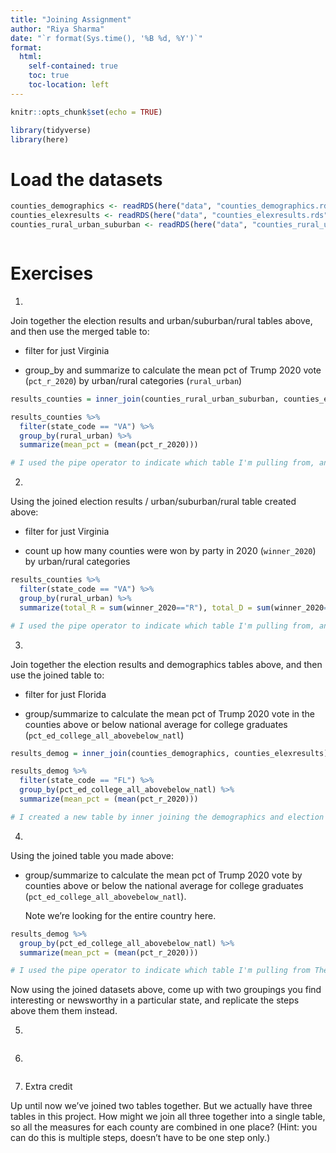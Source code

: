 ```yaml
---
title: "Joining Assignment"
author: "Riya Sharma"
date: "`r format(Sys.time(), '%B %d, %Y')`"
format:
  html:
    self-contained: true
    toc: true
    toc-location: left
---
```


```r
knitr::opts_chunk$set(echo = TRUE)

library(tidyverse)
library(here)

```

# Load the datasets

```r

counties_demographics <- readRDS(here("data", "counties_demographics.rds"))
counties_elexresults <- readRDS(here("data", "counties_elexresults.rds"))
counties_rural_urban_suburban <- readRDS(here("data", "counties_rural_urban_suburban.rds"))



```

# Exercises

1)  

Join together the election results and urban/suburban/rural tables above, and then use the merged table to:

-   filter for just Virginia

-   group_by and summarize to calculate the mean pct of Trump 2020 vote (`pct_r_2020`) by urban/rural categories (`rural_urban`)

```r

results_counties = inner_join(counties_rural_urban_suburban, counties_elexresults) # I inner joined the tables (joined by matching values in both tables) with the inner_join() function and assigned them to a variable called results_counties

results_counties %>%  
  filter(state_code == "VA") %>%
  group_by(rural_urban) %>%
  summarize(mean_pct = (mean(pct_r_2020)))

# I used the pipe operator to indicate which table I'm pulling from, and I used the filter() function to get VA results only. Then, I used group_by() to group by the rural/urban categories and used summarize() to include information on the mean percent who voted for Trump in each area. The mean for each category was calculated by the mean() function and assigned to the mean_pct object. 

```

2)  

Using the joined election results / urban/suburban/rural table created above:

-   filter for just Virginia

-   count up how many counties were won by party in 2020 (`winner_2020`) by urban/rural categories

```r

results_counties %>%  
  filter(state_code == "VA") %>%
  group_by(rural_urban) %>%
  summarize(total_R = sum(winner_2020=="R"), total_D = sum(winner_2020=="D"))

# I used the pipe operator to indicate which table I'm pulling from, and I used the filter() function to get VA results only. Then, I used group_by() to group by the rural/urban categories and used summarize() to include totals on how many counties each party won. The total for each category and party was calculated by the sum() function and assigned to total_R for Republicans and total_D for Democrats. 

```

3)  

Join together the election results and demographics tables above, and then use the joined table to:

-   filter for just Florida

-   group/summarize to calculate the mean pct of Trump 2020 vote in the counties above or below national average for college graduates (`pct_ed_college_all_abovebelow_natl`)

```r

results_demog = inner_join(counties_demographics, counties_elexresults)

results_demog %>%  
  filter(state_code == "FL") %>%
  group_by(pct_ed_college_all_abovebelow_natl) %>%
  summarize(mean_pct = (mean(pct_r_2020)))

# I created a new table by inner joining the demographics and election results tables. Next, I used the pipe operator to indicate which table I'm pulling from, and I used the filter() function to get FL results only. Then, I used group_by() to group by the counties above and below the national average for college graduates and used summarize() to include information on the mean percent who voted for Trump in each area. The mean for each category was calculated by the mean() function and assigned to the mean_pct object. The results indicate that, on average, most people (66.7%) voting for Trump in FL were from counties below the national average for college graduates, while 48% were from those above the national average.

```

4)  

Using the joined table you made above:

-   group/summarize to calculate the mean pct of Trump 2020 vote by counties above or below the national average for college graduates (`pct_ed_college_all_abovebelow_natl`).

    Note we're looking for the entire country here.

```r

results_demog %>%
  group_by(pct_ed_college_all_abovebelow_natl) %>%
  summarize(mean_pct = (mean(pct_r_2020)))

# I used the pipe operator to indicate which table I'm pulling from Then, I used group_by() to group by the counties above and below the national average for college graduates and used summarize() to include information on the mean percent who voted for Trump. The mean for each category was calculated by the mean() function and assigned to the mean_pct object. The results are similar to Florida, with, on average, a majority of people (68.2%) voting for Trump nationally were from counties below the national average for college graduates, while 45% were from those above the national average.


```

Now using the joined datasets above, come up with two groupings you find interesting or newsworthy in a particular state, and replicate the steps above them them instead.

5)  

```r




```

6)  

```r





```

7)  Extra credit

Up until now we've joined two tables together. But we actually have three tables in this project. How might we join all three together into a single table, so all the measures for each county are combined in one place? (Hint: you can do this is multiple steps, doesn't have to be one step only.)

```r






```
